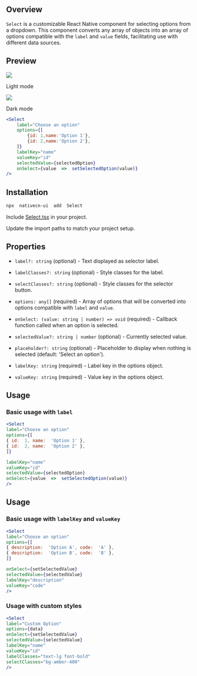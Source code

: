 
## Overview

  
`Select` is a customizable React Native component for selecting options from a dropdown.
This component converts any array of objects into an array of options compatible with the `label` and `value` fields, facilitating use with different data sources.
  

## Preview

  

<Tabs>

<Tab  title="Preview">

<div  style={{ display:  'flex', justifyContent:  'center', gap:  '20px' }}>

<div>

<img  src="https://raw.githubusercontent.com/Mobilecn-UI/nativecn-ui/main/assets/examples/components/select-light.png" />

<p>Light mode</p>

</div>

<div>

<img  src="https://raw.githubusercontent.com/Mobilecn-UI/nativecn-ui/main/assets/examples/components/select-dark.png" />

<p>Dark mode</p>

</div>

</div>

</Tab>

<Tab  title="Code">

```jsx
<Select
	label="Choose an option"
	options={[
		{id: 1,name:'Option 1'},
		{id: 2,name:'Option 2'},
	]}
	labelKey="name"
	valueKey="id"
	selectedValue={selectedOption}
	onSelect={value  =>  setSelectedOption(value)}
/>

```
</Tab>
</Tabs>


## Installation

  

<Tabs>

<Tab  title="CLI">

```bash
npx  nativecn-ui  add  Select
```

</Tab>

<Tab  title="Manual">

<Steps>

<Step  title="First Step">

Include [Select.tsx](https://github.com/Mobilecn-UI/nativecn-ui/blob/main/components/Select.tsx) in your project.

</Step>

<Step  title="Second Step">

Update the import paths to match your project setup.

</Step>

</Steps>

</Tab>

</Tabs>

  
  

## Properties

-   `label?: string` (optional) - Text displayed as selector label.

-   `labelClasses?: string` (optional) - Style classes for the label.

-   `selectClasses?: string` (optional) - Style classes for the selector button.

-   `options: any[]` (required) - Array of options that will be converted into options compatible with `label` and `value`.

-   `onSelect: (value: string | number) => void` (required) - Callback function called when an option is selected.

-   `selectedValue?: string | number` (optional) - Currently selected value.

-   `placeholder?: string` (optional) - Placeholder to display when nothing is selected (default: 'Select an option').

-   `labelKey: string` (required) - Label key in the options object.

-   `valueKey: string` (required) - Value key in the options object.


## Usage
  

### Basic usage with `label`


```jsx
<Select
label="Choose an option"
options={[
{ id:  1, name:  'Option 1' },
{ id:  2, name:  'Option 2' },
]}

labelKey="name"
valueKey="id"
selectedValue={selectedOption}
onSelect={value  =>  setSelectedOption(value)}
/>
```

  

## Usage


### Basic usage with `labelKey` and `valueKey`

  

```jsx
<Select
label="Choose an option"
options={[
{ description:  'Option A', code:  'A' },
{ description:  'Option B', code:  'B' },
]}

onSelect={setSelectedValue}
selectedValue={selectedValue}
labelKey="description"
valueKey="code"
/>
```

  

### Usage with custom styles
  

```jsx
<Select
label="Custom Option"
options={data}
onSelect={setSelectedValue}
selectedValue={selectedValue}
labelKey="name"
valueKey="id"
labelClasses="text-lg font-bold"
selectClasses="bg-amber-400"
/>

```
